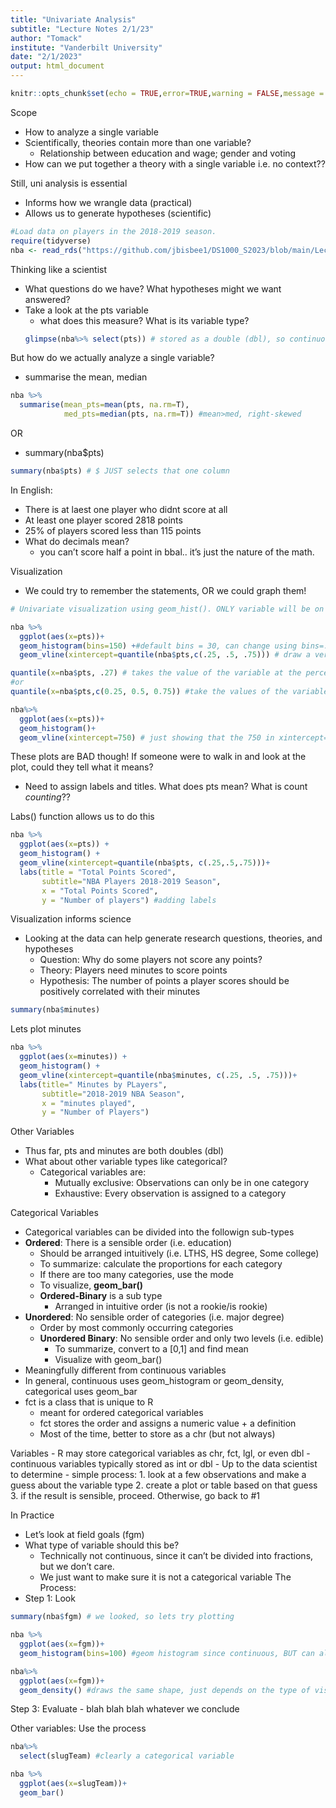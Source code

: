```yaml
---
title: "Univariate Analysis"
subtitle: "Lecture Notes 2/1/23"
author: "Tomack"
institute: "Vanderbilt University"
date: "2/1/2023"
output: html_document
---
```


```r
knitr::opts_chunk$set(echo = TRUE,error=TRUE,warning = FALSE,message = FALSE)
```
Scope

- How to analyze a single variable
- Scientifically, theories contain more than one variable?
  - Relationship between education and wage; gender and voting
- How can we put together a theory with a single variable i.e. no context??

Still, uni analysis is essential

- Informs how we wrangle data (practical)
- Allows us to generate hypotheses (scientific)

```r
#Load data on players in the 2018-2019 season. 
require(tidyverse)
nba <- read_rds("https://github.com/jbisbee1/DS1000_S2023/blob/main/Lectures/4_Uni_Multivariate/data/nba_players_2018.Rds?raw=true")
```


Thinking like a scientist 

- What questions do we have? What hypotheses might we want answered?
- Take a look at the pts variable 
  - what does this measure? What is its variable type?
```r
glimpse(nba%>% select(pts)) # stored as a double (dbl), so continuous variable. 
```

But how do we actually analyze a single variable?

- summarise the mean, median

```r
nba %>%
  summarise(mean_pts=mean(pts, na.rm=T),
            med_pts=median(pts, na.rm=T)) #mean>med, right-skewed
```

OR

- summary(nba$pts)

```r
summary(nba$pts) # $ JUST selects that one column 
```
In English:

- There is at laest one player who didnt score at all 
- At least one player scored 2818 points
- 25% of players scored less than 115 points
- What do decimals mean?
  - you can't score half a point in bbal.. it's just the nature of the math. 
  
Visualization 

- We could try to remember the statements, OR we could graph them!

```r
# Univariate visualization using geom_hist(). ONLY variable will be on the x axis

nba %>%
  ggplot(aes(x=pts))+
  geom_histogram(bins=150) +#default bins = 30, can change using bins=...
  geom_vline(xintercept=quantile(nba$pts,c(.25, .5, .75))) # draw a vertical line that intercepts the x-axis using the quantile function-- look in the nba data set and take the pts variable and plot the data from pts AT the first quartile, median, and 3rd quartile
```
```r
quantile(x=nba$pts, .27) # takes the value of the variable at the percenctile given
#or
quantile(x=nba$pts,c(0.25, 0.5, 0.75)) #take the values of the variable at the vector of percentiles given

nba%>%
  ggplot(aes(x=pts))+
  geom_histogram()+
  geom_vline(xintercept=750) # just showing that the 750 in xintercept=750 can be interchanged with a function like quantile(x=nba$pts,c(0.25, 0.5, 0.75)) 
```
These plots are BAD though! If someone were to walk in and look at the plot, could they tell what it means?

- Need to assign labels and titles. What does pts mean? What is count *counting*??

Labs() function allows us to do this
```r
nba %>%
  ggplot(aes(x=pts)) +
  geom_histogram() +
  geom_vline(xintercept=quantile(nba$pts, c(.25,.5,.75)))+
  labs(title = "Total Points Scored",
       subtitle="NBA Players 2018-2019 Season",
       x = "Total Points Scored",
       y = "Number of players") #adding labels
```

Visualization informs science

- Looking at the data can help generate research questions, theories, and hypotheses
  - Question: Why do some players not score any points?
  - Theory: Players need minutes to score points
  - Hypothesis: The number of points a player scores should be positively correlated with their minutes
  
```r
summary(nba$minutes)
```

Lets plot minutes 

```r
nba %>%
  ggplot(aes(x=minutes)) +
  geom_histogram() +
  geom_vline(xintercept=quantile(nba$minutes, c(.25, .5, .75)))+
  labs(title=" Minutes by PLayers",
       subtitle="2018-2019 NBA Season",
       x = "minutes played",
       y = "Number of Players")

```

Other Variables

- Thus far, pts and minutes are both doubles (dbl)
- What about other variable types like categorical?
  - Categorical variables are:
    - Mutually exclusive: Observations can only be in one category 
    - Exhaustive: Every observation is assigned to a category

Categorical Variables

- Categorical variables can be divided into the followign sub-types 
- **Ordered**: There is a sensible order (i.e. education)
  - Should be arranged intuitively (i.e. LTHS, HS degree, Some college)
  - To summarize: calculate the proportions for each category
  - If there are too many categories, use the mode 
  - To visualize, **geom_bar()**
  - **Ordered-Binary** is a sub type
    - Arranged in intuitive order (is not a rookie/is rookie)
- **Unordered**: No sensible order of categories (i.e. major degree)
  - Order by most commonly occurring categories
  - **Unordered Binary**: No sensible order and only two levels (i.e. edible)
    - To summarize, convert to a [0,1] and find mean 
    - Visualize with geom_bar()
- Meaningfully different from continuous variables
- In general, continuous uses geom_histogram or geom_density, categorical uses geom_bar
- fct is a class that is unique to R
  - meant for ordered categorical variables
  - fct stores the order and assigns a numeric value + a definition 
  - Most of the time, better to store as a chr (but not always)
  
Variables
- R may store categorical variables as chr, fct, lgl, or even dbl 
- continuous variables typically stored as int or dbl
- Up to the data scientist to determine 
  - simple process: 
    1. look at a few observations and make a guess about the variable type
    2. create a plot or table based on that guess
    3. if the result is sensible, proceed. Otherwise, go back to #1
    
    
In Practice

- Let's look at field goals (fgm)
- What type of variable should this be?
  - Technically not continuous, since it can't be divided into fractions, but we don't care.
  - We just want to make sure it is not a categorical variable 
The Process:
- Step 1: Look
```r
summary(nba$fgm) # we looked, so lets try plotting

nba %>%
  ggplot(aes(x=fgm))+
  geom_histogram(bins=100) #geom histogram since continuous, BUT can also do a DENSITY!

nba%>%
  ggplot(aes(x=fgm))+
  geom_density() #draws the same shape, just depends on the type of visualization
```
Step 3: Evaluate
- blah blah blah whatever we conclude 

Other variables: Use the process

```r
nba%>%
  select(slugTeam) #clearly a categorical variable

nba %>%
  ggplot(aes(x=slugTeam))+
  geom_bar()
```

  